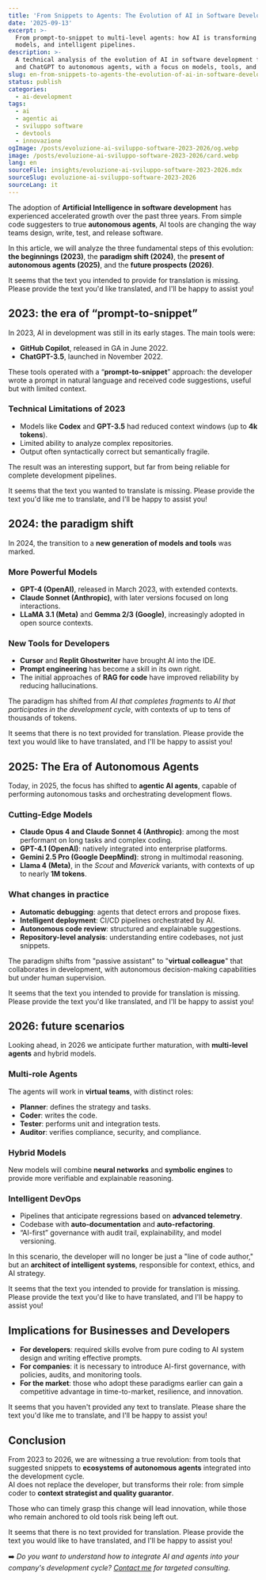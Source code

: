 ```yaml
---
title: 'From Snippets to Agents: The Evolution of AI in Software Development (2023–2026)'
date: '2025-09-13'
excerpt: >-
  From prompt-to-snippet to multi-level agents: how AI is transforming software development through Copilot, open source
  models, and intelligent pipelines.
description: >-
  A technical analysis of the evolution of AI in software development from 2023 to 2026: from early tools like Copilot
  and ChatGPT to autonomous agents, with a focus on models, tools, and future prospects for developers and companies.
slug: en-from-snippets-to-agents-the-evolution-of-ai-in-software-development-2023-2026
status: publish
categories:
  - ai-development
tags:
  - ai
  - agentic ai
  - sviluppo software
  - devtools
  - innovazione
ogImage: /posts/evoluzione-ai-sviluppo-software-2023-2026/og.webp
image: /posts/evoluzione-ai-sviluppo-software-2023-2026/card.webp
lang: en
sourceFile: insights/evoluzione-ai-sviluppo-software-2023-2026.mdx
sourceSlug: evoluzione-ai-sviluppo-software-2023-2026
sourceLang: it
---
```


The adoption of **Artificial Intelligence in software development** has experienced accelerated growth over the past three years. From simple code suggesters to true **autonomous agents**, AI tools are changing the way teams design, write, test, and release software.

In this article, we will analyze the three fundamental steps of this evolution: **the beginnings (2023)**, the **paradigm shift (2024)**, the **present of autonomous agents (2025)**, and the **future prospects (2026)**.

It seems that the text you intended to provide for translation is missing. Please provide the text you'd like translated, and I'll be happy to assist you!

## 2023: the era of “prompt-to-snippet”

In 2023, AI in development was still in its early stages. The main tools were:
- **GitHub Copilot**, released in GA in June 2022.  
- **ChatGPT-3.5**, launched in November 2022.

These tools operated with a “**prompt-to-snippet**” approach: the developer wrote a prompt in natural language and received code suggestions, useful but with limited context.

### Technical Limitations of 2023
- Models like **Codex** and **GPT-3.5** had reduced context windows (up to **4k tokens**).  
- Limited ability to analyze complex repositories.  
- Output often syntactically correct but semantically fragile.

The result was an interesting support, but far from being reliable for complete development pipelines.

It seems that the text you wanted to translate is missing. Please provide the text you'd like me to translate, and I'll be happy to assist you!

## 2024: the paradigm shift

In 2024, the transition to a **new generation of models and tools** was marked.

### More Powerful Models
- **GPT-4 (OpenAI)**, released in March 2023, with extended contexts.  
- **Claude Sonnet (Anthropic)**, with later versions focused on long interactions.  
- **LLaMA 3.1 (Meta)** and **Gemma 2/3 (Google)**, increasingly adopted in open source contexts.

### New Tools for Developers
- **Cursor** and **Replit Ghostwriter** have brought AI into the IDE.  
- **Prompt engineering** has become a skill in its own right.  
- The initial approaches of **RAG for code** have improved reliability by reducing hallucinations.

The paradigm has shifted from *AI that completes fragments* to *AI that participates in the development cycle*, with contexts of up to tens of thousands of tokens.

It seems that there is no text provided for translation. Please provide the text you would like to have translated, and I'll be happy to assist you!

## 2025: The Era of Autonomous Agents

Today, in 2025, the focus has shifted to **agentic AI agents**, capable of performing autonomous tasks and orchestrating development flows.

### Cutting-Edge Models
- **Claude Opus 4 and Claude Sonnet 4 (Anthropic)**: among the most performant on long tasks and complex coding.  
- **GPT-4.1 (OpenAI)**: natively integrated into enterprise platforms.  
- **Gemini 2.5 Pro (Google DeepMind)**: strong in multimodal reasoning.  
- **Llama 4 (Meta)**, in the *Scout* and *Maverick* variants, with contexts of up to nearly **1M tokens**.

### What changes in practice
- **Automatic debugging**: agents that detect errors and propose fixes.  
- **Intelligent deployment**: CI/CD pipelines orchestrated by AI.  
- **Autonomous code review**: structured and explainable suggestions.  
- **Repository-level analysis**: understanding entire codebases, not just snippets.

The paradigm shifts from "passive assistant" to "**virtual colleague**" that collaborates in development, with autonomous decision-making capabilities but under human supervision.

It seems that the text you intended to provide for translation is missing. Please provide the text you'd like translated, and I'll be happy to assist you!

## 2026: future scenarios

Looking ahead, in 2026 we anticipate further maturation, with **multi-level agents** and hybrid models.

### Multi-role Agents
The agents will work in **virtual teams**, with distinct roles:
- **Planner**: defines the strategy and tasks.  
- **Coder**: writes the code.  
- **Tester**: performs unit and integration tests.  
- **Auditor**: verifies compliance, security, and compliance.

### Hybrid Models
New models will combine **neural networks** and **symbolic engines** to provide more verifiable and explainable reasoning.

### Intelligent DevOps
- Pipelines that anticipate regressions based on **advanced telemetry**.  
- Codebase with **auto-documentation** and **auto-refactoring**.  
- “AI-first” governance with audit trail, explainability, and model versioning.

In this scenario, the developer will no longer be just a "line of code author," but an **architect of intelligent systems**, responsible for context, ethics, and AI strategy.

It seems that the text you intended to provide for translation is missing. Please provide the text you'd like to have translated, and I'll be happy to assist you!

## Implications for Businesses and Developers

- **For developers**: required skills evolve from pure coding to AI system design and writing effective prompts.  
- **For companies**: it is necessary to introduce AI-first governance, with policies, audits, and monitoring tools.  
- **For the market**: those who adopt these paradigms earlier can gain a competitive advantage in time-to-market, resilience, and innovation.

It seems that you haven't provided any text to translate. Please share the text you'd like me to translate, and I'll be happy to assist you!

## Conclusion

From 2023 to 2026, we are witnessing a true revolution: from tools that suggested snippets to **ecosystems of autonomous agents** integrated into the development cycle.  
AI does not replace the developer, but transforms their role: from simple coder to **context strategist and quality guarantor**.

Those who can timely grasp this change will lead innovation, while those who remain anchored to old tools risk being left out.

It seems that there is no text provided for translation. Please provide the text you would like to have translated, and I'll be happy to assist you!

➡️ *Do you want to understand how to integrate AI and agents into your company's development cycle? [Contact me](/contact) for targeted consulting.*